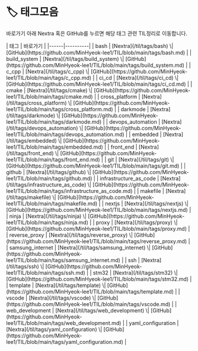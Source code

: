 
# 🏷️ 태그모음
바로가기 아래 Nextra 혹은 GitHub를 누르면 해당 태그 관련 TIL정리로 이동합니다.

<LabelIcons />
| 태그  | 바로가기 |
|------|----------|
| bash | [Nextra](/til/tags/bash) \| [GitHub](https://github.com/MinHyeok-lee1/TIL/blob/main/tags/bash.md) |
| build_system | [Nextra](/til/tags/build_system) \| [GitHub](https://github.com/MinHyeok-lee1/TIL/blob/main/tags/build_system.md) |
| c_cpp | [Nextra](/til/tags/c_cpp) \| [GitHub](https://github.com/MinHyeok-lee1/TIL/blob/main/tags/c_cpp.md) |
| ci_cd | [Nextra](/til/tags/ci_cd) \| [GitHub](https://github.com/MinHyeok-lee1/TIL/blob/main/tags/ci_cd.md) |
| cmake | [Nextra](/til/tags/cmake) \| [GitHub](https://github.com/MinHyeok-lee1/TIL/blob/main/tags/cmake.md) |
| cross_platform | [Nextra](/til/tags/cross_platform) \| [GitHub](https://github.com/MinHyeok-lee1/TIL/blob/main/tags/cross_platform.md) |
| darkmode | [Nextra](/til/tags/darkmode) \| [GitHub](https://github.com/MinHyeok-lee1/TIL/blob/main/tags/darkmode.md) |
| devops_automation | [Nextra](/til/tags/devops_automation) \| [GitHub](https://github.com/MinHyeok-lee1/TIL/blob/main/tags/devops_automation.md) |
| embedded | [Nextra](/til/tags/embedded) \| [GitHub](https://github.com/MinHyeok-lee1/TIL/blob/main/tags/embedded.md) |
| front_end | [Nextra](/til/tags/front_end) \| [GitHub](https://github.com/MinHyeok-lee1/TIL/blob/main/tags/front_end.md) |
| git | [Nextra](/til/tags/git) \| [GitHub](https://github.com/MinHyeok-lee1/TIL/blob/main/tags/git.md) |
| github | [Nextra](/til/tags/github) \| [GitHub](https://github.com/MinHyeok-lee1/TIL/blob/main/tags/github.md) |
| infrastructure_as_code | [Nextra](/til/tags/infrastructure_as_code) \| [GitHub](https://github.com/MinHyeok-lee1/TIL/blob/main/tags/infrastructure_as_code.md) |
| makefile | [Nextra](/til/tags/makefile) \| [GitHub](https://github.com/MinHyeok-lee1/TIL/blob/main/tags/makefile.md) |
| nextjs | [Nextra](/til/tags/nextjs) \| [GitHub](https://github.com/MinHyeok-lee1/TIL/blob/main/tags/nextjs.md) |
| ninja | [Nextra](/til/tags/ninja) \| [GitHub](https://github.com/MinHyeok-lee1/TIL/blob/main/tags/ninja.md) |
| proxy | [Nextra](/til/tags/proxy) \| [GitHub](https://github.com/MinHyeok-lee1/TIL/blob/main/tags/proxy.md) |
| reverse_proxy | [Nextra](/til/tags/reverse_proxy) \| [GitHub](https://github.com/MinHyeok-lee1/TIL/blob/main/tags/reverse_proxy.md) |
| samsung_internet | [Nextra](/til/tags/samsung_internet) \| [GitHub](https://github.com/MinHyeok-lee1/TIL/blob/main/tags/samsung_internet.md) |
| ssh | [Nextra](/til/tags/ssh) \| [GitHub](https://github.com/MinHyeok-lee1/TIL/blob/main/tags/ssh.md) |
| stm32 | [Nextra](/til/tags/stm32) \| [GitHub](https://github.com/MinHyeok-lee1/TIL/blob/main/tags/stm32.md) |
| template | [Nextra](/til/tags/template) \| [GitHub](https://github.com/MinHyeok-lee1/TIL/blob/main/tags/template.md) |
| vscode | [Nextra](/til/tags/vscode) \| [GitHub](https://github.com/MinHyeok-lee1/TIL/blob/main/tags/vscode.md) |
| web_development | [Nextra](/til/tags/web_development) \| [GitHub](https://github.com/MinHyeok-lee1/TIL/blob/main/tags/web_development.md) |
| yaml_configuration | [Nextra](/til/tags/yaml_configuration) \| [GitHub](https://github.com/MinHyeok-lee1/TIL/blob/main/tags/yaml_configuration.md) |

